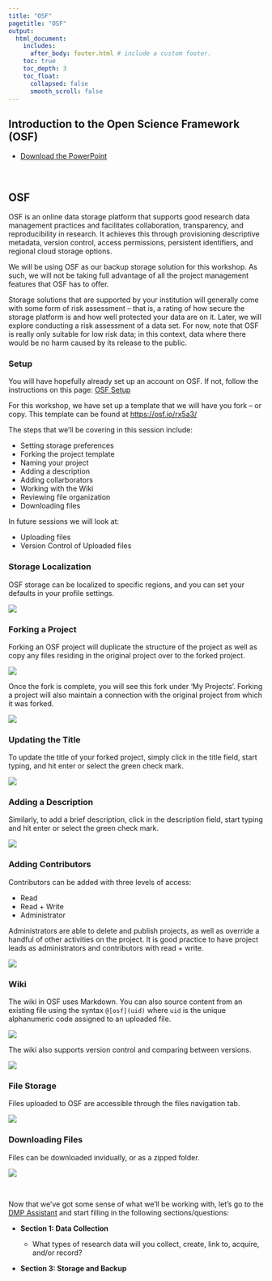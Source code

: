 ```yaml
---
title: "OSF"
pagetitle: "OSF"
output:
  html_document:
    includes:
      after_body: footer.html # include a custom footer.
    toc: true
    toc_depth: 3
    toc_float:
      collapsed: false
      smooth_scroll: false
---
```


## Introduction to the Open Science Framework (OSF)

* [Download the PowerPoint](files/Block1-3_OSF.pptx)

<object class = "pdf" data = "files/Block1-3_OSF.pdf"></object>

<br>


## OSF

OSF is an online data storage platform that supports good research data management practices and facilitates collaboration, transparency, and reproducibility in research. It achieves this through provisioning descriptive metadata, version control, access permissions, persistent identifiers, and regional cloud storage options.

We will be using OSF as our backup storage solution for this workshop. As such, we will not be taking full advantage of all the project management features that OSF has to offer.

:::{.note}
Storage solutions that are supported by your institution will generally come with some form of risk assessment -- that is, a rating of how secure the storage platform is and how well protected your data are on it. Later, we will explore conducting a risk assessment of a data set. For now, note that OSF is really only suitable for low risk data; in this context, data where there would be no harm caused by its release to the public.
:::

### Setup

You will have hopefully already set up an account on OSF. If not, follow the instructions on this page: <a href="Block7_EXT-osfSetup.html">OSF Setup</a>

For this workshop, we have set up a template that we will have you fork -- or copy. This template can be found at [https://osf.io/rx5a3/](https://osf.io/rx5a3/)

The steps that we'll be covering in this session include:

* Setting storage preferences
* Forking the project template
* Naming your project
* Adding a description
* Adding collarborators
* Working with the Wiki
* Reviewing file organization
* Downloading files

In future sessions we will look at:

* Uploading files
* Version Control of Uploaded files

### Storage Localization

OSF storage can be localized to specific regions, and you can set your defaults in your profile settings.

![](images/osf/osfFileStorageLocal.gif)

### Forking a Project

Forking an OSF project will duplicate the structure of the project as well as copy any files residing in the original project over to the forked project. 

![](images/osf/osfForkProject.gif)


Once the fork is complete, you will see this fork under 'My Projects'. Forking a project will also maintain a connection with the original project from which it was forked.

![](images/osf/osfForkProjectTwo.gif)

### Updating the Title

To update the title of your forked project, simply click in the title field, start typing, and hit enter or select the green check mark.

![](images/osf/osfTitle.gif)

### Adding a Description

Similarly, to add a brief description, click in the description field, start typing and hit enter or select the green check mark.

![](images/osf/osfDescription.gif)

### Adding Contributors

Contributors can be added with three levels of access:

* Read
* Read + Write
* Administrator

Administrators are able to delete and publish projects, as well as override a handful of other activities on the project. It is good practice to have project leads as administrators and contributors with read + write.

![](images/osf/osfAddContributor.gif)

### Wiki

The wiki in OSF uses Markdown. You can also source content from an existing file using the syntax `@[osf](uid)` where `uid` is the unique alphanumeric code assigned to an uploaded file.

![](images/osf/osfWikiOne.gif)

The wiki also supports version control and comparing between versions.

![](images/osf/osfWikiTwo.gif)

### File Storage

Files uploaded to OSF are accessible through the files navigation tab.

![](images/osf/osfFilesOne.gif)

### Downloading Files

Files can be downloaded invidually, or as a zipped folder.

![](images/osf/osfDownload.gif)

<br>



:::question

Now that we've got some sense of what we'll be working with, let's go to the <a href="https://dmp-pgd.ca/">DMP Assistant</a> and start filling in the following sections/questions:

* **Section 1: Data Collection**

  * What types of research data will you collect, create, link to, acquire, and/or record?
  
* **Section 3: Storage and Backup**

:::







